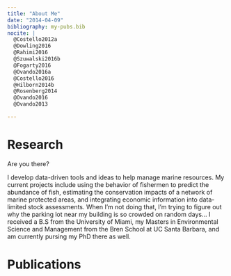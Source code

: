 ```yaml
---
title: "About Me"
date: "2014-04-09"
bibliography: my-pubs.bib
nocite: |
  @Costello2012a
  @Dowling2016
  @Rahimi2016
  @Szuwalski2016b
  @Fogarty2016
  @Ovando2016a
  @Costello2016
  @Hilborn2014b
  @Rosenberg2014
  @Ovando2016
  @Ovando2013

---
```


# Research

Are you there?

I develop data-driven tools and ideas to help manage marine resources. My current projects include using the behavior of fishermen to predict the abundance of fish, estimating the conservation impacts of a network of marine protected areas, and integrating economic information into data-limited stock assessments. When I'm not doing that, I'm trying to figure out why the parking lot near my building is so crowded on random days... 
I received a B.S from the University of Miami, my Masters in Environmental Science and Management from the Bren School at UC Santa Barbara, and am currently pursing my PhD there as well. 


# Publications




